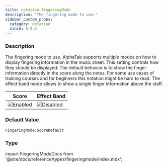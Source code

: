 ```yaml
---
title: notation.fingeringMode
description: "The fingering mode to use."
sidebar_custom_props:
  category: Notation
  since: 0.9.6
---
```




<SettingsHeader />

### Description
The fingering mode to use. AlphaTab supports multiple modes on how to display fingering information in the music sheet. This setting controls how they should be displayed. The default behavior is to show the finger information
directly in the score along the notes. For some use cases of training courses and for beginners this notation might be hard to read. The effect band mode allows to show a single finger information above the staff.

| Score                                                       | Effect Band                                                       |
|-------------------------------------------------------------|-------------------------------------------------------------------|
| ![Enabled](/img/reference/property/fingeringmode-score.png) | ![Disabled](/img/reference/property/fingeringmode-effectband.png) |


### Default Value

`FingeringMode.ScoreDefault`

### Type

<CodeBadge type="js" name="FingeringMode" /><CodeBadge type="net" name="AlphaTab.FingeringMode" /><CodeBadge type="android" name="alphaTab.FingeringMode" />import FingeringModeDocs from '@site/docs/reference/types/fingeringmode/index.mdx';

<FingeringModeDocs inlined={true} />